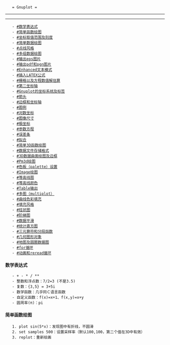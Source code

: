 	= Gnuplot =
----
----

	- [[#数学表达式]]
	- [[#简单函数绘图]]
	- [[#坐标取值范围及刻度]]
	- [[#简单数据绘图]]
	- [[#点线风格]]
	- [[#多组数据绘图]]
	- [[#输出eps图片]]
	- [[#输出pdf和pgn图片]]
	- [[#Enhanced文本模式]]
	- [[#插入LATEX公式]]
	- [[#栅格以及方程数值解估算]]
	- [[#第二坐标轴]]
	- [[#Gnuplot的坐标系统及标签]]
	- [[#箭头]]
	- [[#边框和坐标轴]]
	- [[#图例]]
	- [[#对数坐标]]
	- [[#图像尺寸]]
	- [[#极坐标]]
	- [[#参数方程]]
	- [[#误差条]]
	- [[#拟合]]
	- [[#简单3D函数绘图]]
	- [[#数据文件存储格式]]
	- [[#3D数据曲面绘图及边框]]
	- [[#Pm3d绘图]]
	- [[#色板（palette）设置]]
	- [[#Image绘图]]
	- [[#等高线图]]
	- [[#等高线颜色]]
	- [[#Table输出]]
	- [[#多图（multiplot）]]
	- [[#曲线色彩填充]]
	- [[#填充风格]]
	- [[#柱状图]]
	- [[#阶梯图]]
	- [[#数据平滑]]
	- [[#统计直方图]]
	- [[#三元算符和分段函数]]
	- [[#几何图形对象]]
	- [[#地图及圆圈数据图]]
	- [[#for循环]]
	- [[#动画和reread循环]]

==== 数学表达式 ====
	- + - * / **
	- 整数和浮点数：7/2=3 (不是3.5)
	- 复数：{3,5} = 3+5i
	- 数学函数：几乎同Ｃ语言函数
	- 自定义函数：f(x)=x+1、f(x,y)=x+y
	- 圆周率(π)：pi

==== 简单函数绘图 ====
	1. plot sin(5*x)：发现图中有折线，不圆滑
	2. set samples 500：设置采样率（默认100,100，第二个值在3D中有效）
	3. replot：重新绘画
